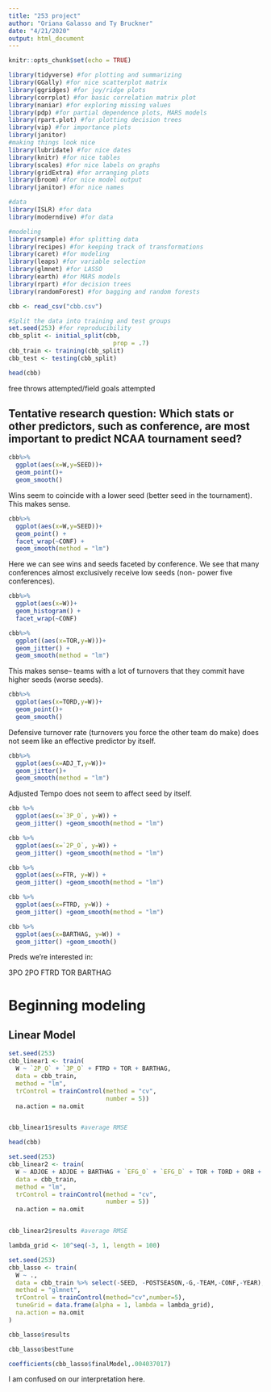 ```yaml
---
title: "253 project"
author: "Oriana Galasso and Ty Bruckner"
date: "4/21/2020"
output: html_document
---
```


```r
knitr::opts_chunk$set(echo = TRUE)
```

```r
library(tidyverse) #for plotting and summarizing
library(GGally) #for nice scatterplot matrix 
library(ggridges) #for joy/ridge plots
library(corrplot) #for basic correlation matrix plot
library(naniar) #for exploring missing values
library(pdp) #for partial dependence plots, MARS models
library(rpart.plot) #for plotting decision trees
library(vip) #for importance plots
library(janitor)
#making things look nice
library(lubridate) #for nice dates
library(knitr) #for nice tables
library(scales) #for nice labels on graphs
library(gridExtra) #for arranging plots
library(broom) #for nice model output
library(janitor) #for nice names

#data
library(ISLR) #for data
library(moderndive) #for data

#modeling
library(rsample) #for splitting data
library(recipes) #for keeping track of transformations
library(caret) #for modeling
library(leaps) #for variable selection
library(glmnet) #for LASSO
library(earth) #for MARS models
library(rpart) #for decision trees
library(randomForest) #for bagging and random forests

```

```r
cbb <- read_csv("cbb.csv")

#Split the data into training and test groups
set.seed(253) #for reproducibility
cbb_split <- initial_split(cbb, 
                             prop = .7)
cbb_train <- training(cbb_split)
cbb_test <- testing(cbb_split)
```

```r
head(cbb)
```

free throws attempted/field goals attempted 

## Tentative research question: Which stats or other predictors, such as conference,  are most important to predict NCAA tournament seed? 

```r
cbb%>%
  ggplot(aes(x=W,y=SEED))+
  geom_point()+
  geom_smooth()
```

Wins seem to coincide with a lower seed (better seed in the tournament). This makes sense.

```r
cbb%>%
  ggplot(aes(x=W,y=SEED))+
  geom_point() +
  facet_wrap(~CONF) +
  geom_smooth(method = "lm")
```
Here we can see wins and seeds faceted by conference. We see that many conferences almost exclusively receive low seeds (non- power five conferences). 

```r
cbb%>%
  ggplot(aes(x=W))+
  geom_histogram() +
  facet_wrap(~CONF)
```


```r
cbb%>%
  ggplot((aes(x=TOR,y=W)))+
  geom_jitter() +
  geom_smooth(method = "lm")
```

This makes sense-- teams with a lot of turnovers that they commit have higher seeds (worse seeds).

```r
cbb%>%
  ggplot(aes(x=TORD,y=W))+
  geom_point()+
  geom_smooth()
```

Defensive turnover rate (turnovers you force the other team do make) does not seem like an effective predictor by itself.

```r
cbb%>%
  ggplot(aes(x=ADJ_T,y=W))+
  geom_jitter()+
  geom_smooth(method = "lm")
```

Adjusted Tempo does not seem to affect seed by itself. 

```r
cbb %>%
  ggplot(aes(x=`3P_O`, y=W)) +
  geom_jitter() +geom_smooth(method = "lm")
```

```r
cbb %>%
  ggplot(aes(x=`2P_O`, y=W)) +
  geom_jitter() +geom_smooth(method = "lm")
```

```r
cbb %>%
  ggplot(aes(x=FTR, y=W)) +
  geom_jitter() +geom_smooth(method = "lm")
```

```r
cbb %>%
  ggplot(aes(x=FTRD, y=W)) +
  geom_jitter() +geom_smooth(method = "lm")
```

```r
cbb %>%
  ggplot(aes(x=BARTHAG, y=W)) +
  geom_jitter() +geom_smooth()
```

Preds we're interested in: 

3PO
2PO
FTRD
TOR
BARTHAG

# Beginning modeling 

## Linear Model



```r
set.seed(253)
cbb_linear1 <- train(
  W ~ `2P_O` + `3P_O` + FTRD + TOR + BARTHAG,
  data = cbb_train, 
  method = "lm",
  trControl = trainControl(method = "cv", 
                           number = 5))
  na.action = na.omit


cbb_linear1$results #average RMSE

```

```r
head(cbb)
```

```r
set.seed(253)
cbb_linear2 <- train(
  W ~ ADJOE + ADJDE + BARTHAG + `EFG_O` + `EFG_D` + TOR + TORD + ORB + DRB + FTR + FTRD + `2P_O` + `2P_D` + `3P_O` +`3P_D`+ `ADJ_T`, #model with all predictors
  data = cbb_train, 
  method = "lm",
  trControl = trainControl(method = "cv", 
                           number = 5))
  na.action = na.omit


cbb_linear2$results #average RMSE
```


```r
lambda_grid <- 10^seq(-3, 1, length = 100)

set.seed(253)
cbb_lasso <- train(
  W ~ .,
  data = cbb_train %>% select(-SEED, -POSTSEASON,-G,-TEAM,-CONF,-YEAR),
  method = "glmnet",
  trControl = trainControl(method="cv",number=5),
  tuneGrid = data.frame(alpha = 1, lambda = lambda_grid),
  na.action = na.omit
)
```

```r
cbb_lasso$results
```
```r
cbb_lasso$bestTune
```
```r
coefficients(cbb_lasso$finalModel,.004037017)
```
I am confused on our interpretation here.







